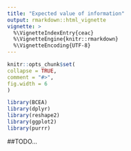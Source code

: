 ```yaml
---
title: "Expected value of information"
output: rmarkdown::html_vignette
vignette: >
  %\VignetteIndexEntry{ceac}
  %\VignetteEngine{knitr::rmarkdown}
  %\VignetteEncoding{UTF-8}
---
```

  
```r
knitr::opts_chunk$set(
collapse = TRUE,
comment = "#>",
fig.width = 6
)
```

```r
library(BCEA)
library(dplyr)
library(reshape2)
library(ggplot2)
library(purrr)
```


##TODO...

<!-- ## Introduction -->

<!-- The intention of this vignette is to show how to plot different styles of cost-effectiveness acceptability curves using the BCEA package. -->

<!-- ## Two interventions only -->

<!-- This is the simplest case, usually an alternative intervention ($i=1$) versus status-quo ($i=0$). -->

<!-- The plot show the probability that the alternative intervention is cost-effective for each willingness to pay, $k$, -->

<!-- $$ -->
<!-- p(NB_1 \geq NB_0 | k) \mbox{  where  } NB_i = ke - c -->
<!-- $$ -->

<!-- Using the set of $N$ posterior samples, this is approximated by -->

<!-- $$ -->
<!-- \frac{1}{N} \sum_j^N \mathbb{I} (k \Delta e^j - \Delta c^j) -->
<!-- $$ -->

<!-- #### R code -->

<!-- To calculate these in BCEA we use the `bcea()` function. -->

<!-- ```{r} -->
<!-- data("Vaccine") -->

<!-- he <- bcea(e, c) -->
<!-- # str(he) -->

<!-- ceac.plot(he) -->
<!-- ``` -->

<!-- The plot defaults to base R plotting. Type of plot can be set explicitly using the `graph` argument. -->

<!-- ```{r} -->
<!-- ceac.plot(he, graph = "base") -->
<!-- ceac.plot(he, graph = "ggplot2") -->
<!-- # ceac.plot(he, graph = "plotly") -->
<!-- ``` -->

<!-- Other plotting arguments can be specified such as title, line colours and theme. -->

<!-- ```{r} -->
<!-- ceac.plot(he, -->
<!--           graph = "ggplot2", -->
<!--           title = "my title", -->
<!--           line = list(colors = "green"), -->
<!--           theme = theme_dark()) -->
<!-- ``` -->


<!-- ## Multiple interventions -->

<!-- This situation is when there are more than two interventions to consider. -->
<!-- Incremental values can be obtained either always against a fixed reference intervention, such as status-quo, or for all pair-wise comparisons. -->

<!-- ### Against a fixed reference intervention -->

<!-- Without loss of generality, if we assume that we are interested in intervention $i=1$, then we wish to calculate -->

<!-- $$ -->
<!-- p(NB_1 \geq NB_s | k) \;\; \exists \; s \in S -->
<!-- $$ -->

<!-- Using the set of $N$ posterior samples, this is approximated by -->

<!-- $$ -->
<!-- \frac{1}{N} \sum_j^N \mathbb{I} (k \Delta e_{1,s}^j - \Delta c_{1,s}^j) -->
<!-- $$ -->

<!-- #### R code -->

<!-- This is the default plot for `ceac.plot()` so we simply follow the same steps as above with the new data set. -->

<!-- ```{r} -->
<!-- data("Smoking") -->

<!-- he <- bcea(e, c, ref = 4) -->
<!-- # str(he) -->
<!-- ``` -->

<!-- ```{r} -->
<!-- ceac.plot(he) -->

<!-- ceac.plot(he, -->
<!--           graph = "base", -->
<!--           title = "my title", -->
<!--           line = list(colors = "green")) -->
<!-- ``` -->

<!-- ```{r} -->
<!-- ceac.plot(he, -->
<!--           graph = "ggplot2", -->
<!--           title = "my title", -->
<!--           line = list(colors = "green")) -->
<!-- ``` -->

<!-- Reposition legend. -->

<!-- ```{r} -->
<!-- ceac.plot(he, pos = FALSE) # bottom right -->
<!-- ceac.plot(he, pos = c(0, 0)) -->
<!-- ceac.plot(he, pos = c(0, 1)) -->
<!-- ceac.plot(he, pos = c(1, 0)) -->
<!-- ceac.plot(he, pos = c(1, 1)) -->
<!-- ``` -->

<!-- ```{r} -->
<!-- ceac.plot(he, graph = "ggplot2", pos = c(0, 0)) -->
<!-- ceac.plot(he, graph = "ggplot2", pos = c(0, 1)) -->
<!-- ceac.plot(he, graph = "ggplot2", pos = c(1, 0)) -->
<!-- ceac.plot(he, graph = "ggplot2", pos = c(1, 1)) -->
<!-- ``` -->

<!-- Define colour palette. -->

<!-- ```{r} -->
<!-- mypalette <- RColorBrewer::brewer.pal(3, "Accent") -->

<!-- ceac.plot(he, -->
<!--           graph = "base", -->
<!--           title = "my title", -->
<!--           line = list(colors = mypalette), -->
<!--           pos = FALSE) -->

<!-- ceac.plot(he, -->
<!--           graph = "ggplot2", -->
<!--           title = "my title", -->
<!--           line = list(colors = mypalette), -->
<!--           pos = FALSE) -->
<!-- ``` -->

<!-- ### Pair-wise comparisons -->

<!-- Again, without loss of generality, if we assume that we are interested in intervention $i=1$, the we wish to calculate -->

<!-- $$ -->
<!-- p(NB_1 = \max\{NB_i : i \in S\} | k) -->
<!-- $$ -->

<!-- This can be approximated by the following. -->

<!-- $$ -->
<!-- \frac{1}{N} \sum_j^N \prod_{i \in S} \mathbb{I} (k \Delta e_{1,i}^j - \Delta c_{1,i}^j) -->
<!-- $$ -->

<!-- #### R code -->

<!-- In BCEA we first we must determine all combinations of paired interventions using the `multi.ce()` function. -->

<!-- ```{r} -->
<!-- he <- multi.ce(he) -->
<!-- ``` -->

<!-- We can use the same plotting calls as before i.e. `ceac.plot()` and BCEA will deal with the pairwise situation appropriately. -->
<!-- Note that in this case the probabilities at a given willingness to pay sum to 1. -->

<!-- ```{r} -->
<!-- ceac.plot(he, graph = "base") -->

<!-- ceac.plot(he, -->
<!--           graph = "base", -->
<!--           title = "my title", -->
<!--           line = list(colors = "green"), -->
<!--           pos = FALSE) -->

<!-- mypalette <- RColorBrewer::brewer.pal(4, "Dark2") -->

<!-- ceac.plot(he, -->
<!--           graph = "base", -->
<!--           title = "my title", -->
<!--           line = list(colors = mypalette), -->
<!--           pos = c(0,1)) -->
<!-- ``` -->

<!-- ```{r} -->
<!-- ceac.plot(he, -->
<!--           graph = "ggplot2", -->
<!--           title = "my title", -->
<!--           line = list(colors = mypalette), -->
<!--           pos = c(0,1)) -->
<!-- ``` -->

<!-- ```{r echo=FALSE} -->
<!-- # create output docs -->
<!-- # rmarkdown::render(input = "vignettes/ceac.Rmd", output_format = "pdf_document", output_dir = "vignettes") -->
<!-- # rmarkdown::render(input = "vignettes/ceac.Rmd", output_format = "html_document", output_dir = "vignettes") -->
<!-- ``` -->
